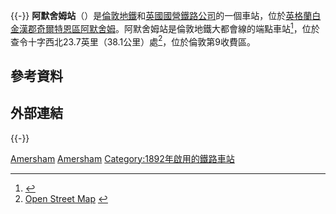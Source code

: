 {{noteTA
|G1=UK Places
|G2=TfL
|1=zh-cn:阿默舍姆; zh-tw:阿麥斯罕; zh-hk:安瑪森;
}}
{{expand|time=2016-03-01T10:13:31+00:00}}{{-}}
{{Infobox London station
|name = 阿默舍姆<br />Amersham |symbol=underground|symbol2=rail
|image_name=Amersham tube station 1.jpg
|caption= 車站入口
|manager = [[倫敦地鐵|倫敦地鐵]]<ref name=stninfo>{{Cite web |url=http://www.nationalrail.co.uk/stations/AMR/details.html |title=National Rail Enquiries - Station facilities for Amersham |access-date=2016-02-29 |archive-date=2017-07-04 |archive-url=https://web.archive.org/web/20170704041347/http://www.nationalrail.co.uk/stations/AMR/details.html |dead-url=no }}</ref>
|fare_zone = 9
|locale = [[阿默舍姆|阿默舍姆]]
|borough = [[奇爾特恩區|奇爾特恩區]]
|events1 =開通
|years1=1892
|events2 =貨運業務關閉<ref name=UN591>{{cite journal |title=How it used to be - freight on The Underground 50 years ago |journal=Underground News |date=March 2011 |issue=591 |pages=175–183 |editor1-first=Brian |editor1-last=Hardy |publisher=London Underground Railway Society |location=London |issn=0306-8617}}</ref>
|years2=1966年7月4日
|platforms= 3
|railcode=AMR
<!--| tubeexits03= 1.61
|tubeexits04= {{increase}} 1.856
|tubeexits05= {{increase}} 1.90
|tubeexits06= {{increase}} 1.963
|tubeexits07= {{increase}} 2.34
|tubeexits08= {{decrease}} 2.17
|tubeexits09= {{decrease}} 2.09-->
|tubeexits10= {{increase}} 2.11
|tubeexits11= {{decrease}} 2.10
|tubeexits12= {{steady}} 2.10
|tubeexits13= {{decrease}} 2.04
<!--|railexits0607= 1.806
|railexits0708= {{decrease}} 1.511-->
|railexits0809= {{decrease}} 1.060
|railexits0910= {{increase}} 1.219
|railexits1011= {{increase}} 1.714
|railexits1112= {{increase}} 1.784
|railexits1213= {{increase}} 2.035
|railexits1314= {{increase}} 2.164
|map_type= Buckinghamshire |latitude=51.674 |longitude=-0.607
| access        = yes
| access_note   = <ref>{{cite map/Standard Tube Map}}</ref>
}}
'''阿默舍姆站'''（{{lang-en|Amersham station}}）是[[倫敦地鐵|倫敦地鐵]]和[[英國國營鐵路公司|英國國營鐵路公司]]的一個車站，位於[[英格蘭|英格蘭]][[白金漢郡|白金漢郡]][[奇爾特恩區|奇爾特恩區]][[阿默舍姆|阿默舍姆]]。阿默舍姆站是倫敦地鐵大都會線的端點車站<ref name=tubemap>{{cite map/Standard Tube Map}}</ref>，位於查令十字西北23.7英里（38.1公里）處<ref>[http://www.streetmap.co.uk/newmap.srf?x=496500&y=200500&z=4&sv=496500,200500&st=4&ar=N&mapp=newmap.srf&searchp=newsearch.srf Open Street Map] {{webarchive|url=https://web.archive.org/web/20070930212121/http://www.streetmap.co.uk/newmap.srf?x=496500&y=200500&z=4&sv=496500%2C200500&st=4&ar=N&mapp=newmap.srf&searchp=newsearch.srf |date=2007-09-30 }}</ref>，位於倫敦第9收費區。

==參考資料==
{{reflist}}

==外部連結==
{{commonscat-inline|Amersham station}}

{{-}}
{{倫敦地鐵大都會線}}

[[Category:大都會線車站|Amersham]]
[[Category:白金漢郡鐵路車站|Amersham]]
[[Category:1892年啟用的鐵路車站|Category:1892年啟用的鐵路車站]]